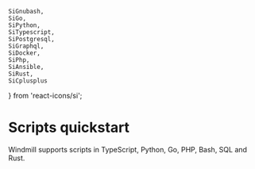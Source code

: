 	SiGnubash,
	SiGo,
	SiPython,
	SiTypescript,
	SiPostgresql,
	SiGraphql,
	SiDocker,
	SiPhp,
	SiAnsible,
	SiRust,
	SiCplusplus
} from 'react-icons/si';

# Scripts quickstart

Windmill supports scripts in TypeScript, Python, Go, PHP, Bash, SQL and Rust.

<div className="grid grid-cols-2 gap-6 mb-4">
	<DocCard
		title="TypeScript (Deno, Bun, Node.js)"
		description="Write your first Windmill script in TypeScript."
		href="/docs/getting_started/scripts_quickstart/typescript"
		Icon={SiTypescript}
	/>
	<DocCard
		title="Python"
		description="Write your first Windmill script in Python."
		href="/docs/getting_started/scripts_quickstart/python"
		Icon={SiPython}
	/>
	<DocCard
		title="Bash / Powershell"
		description="Write your first Windmill script in Bash / Powershell."
		href="/docs/getting_started/scripts_quickstart/bash"
		Icon={SiGnubash}
	/>
	<DocCard
		title="Go"
		description="Write your first Windmill script in Go."
		href="/docs/getting_started/scripts_quickstart/go"
		Icon={SiGo}
	/>
	<DocCard
		title="SQL & query languages"
		description="Write your first Windmill script in PostgreSQL, MySQL, MS SQL, BigQuery or Snowflake SQL."
		href="/docs/getting_started/scripts_quickstart/sql"
		Icon={SiPostgresql}
	/>
	<DocCard
		title="PHP"
		description="Write your first Windmill script in PHP."
		href="/docs/getting_started/scripts_quickstart/php"
		Icon={SiPhp}
	/>
	<DocCard
		title="Docker"
		description="Windmill supports running any docker container through its Bash support."
		href="/docs/getting_started/scripts_quickstart/docker"
		Icon={SiDocker}
	/>
	<DocCard
		title="Rest / GraphQL"
		description="Write your first Windmill script in Rest / GraphQL."
		href="/docs/getting_started/scripts_quickstart/rest_graphql"
		Icon={SiGraphql}
	/>
	<DocCard
		title="Rust"
		description="Write your first Windmill script in Rust."
		href="/docs/getting_started/scripts_quickstart/rust"
		Icon={SiRust}
	/>
	<DocCard
		title="Ansible"
		description="Write your first Windmill script in Ansible"
		href="/docs/getting_started/scripts_quickstart/ansible"
		Icon={SiAnsible}
	/>
	<DocCard
		title="C#"
		description="Write your first Windmill script in C#"
		href="/docs/getting_started/scripts_quickstart/csharp"
		Icon={SiCplusplus}
	/>
</div>
